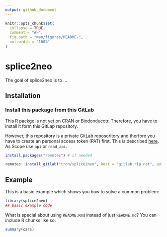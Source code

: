 ```yaml
---
output: github_document
---
```


<!-- README.md is generated from README.Rmd. Please edit that file -->

```r
knitr::opts_chunk$set(
  collapse = TRUE,
  comment = "#>",
  fig.path = "man/figures/README-",
  out.width = "100%"
)
```

# splice2neo

<!-- badges: start -->
<!-- badges: end -->

The goal of splice2neo is to ...

## Installation

### Install this package from this GitLab

This R packge is not yet on [CRAN](https://CRAN.R-project.org) or
[Biodonducotr](https://www.bioconductor.org/). Therefore, you have to install it
form this GitLap repository. 

However, this repository is a private GitLab reposoritory and therfore you have to 
create an personal access token (PAT) first. This is described [here](https://docs.gitlab.com/ee/user/profile/personal_access_tokens.html).
As Scope use `api` or `read_api`.  


``` r
install.packages("remotes") # if needed

remotes::install_gitlab("tron/splice2neo", host = "gitlab.rlp.net", auth_token = "YOUR_ACCESS_TOKEN")

```

## Example

This is a basic example which shows you how to solve a common problem:

```r
library(splice2neo)
## basic example code
```

What is special about using `README.Rmd` instead of just `README.md`? You can include R chunks like so:

```r
summary(cars)
```

